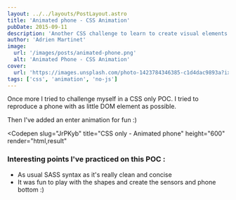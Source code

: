 ```yaml
---
layout: ../../layouts/PostLayout.astro
title: 'Animated phone - CSS Animation'
pubDate: 2015-09-11
description: 'Another CSS challenge to learn to create visual elements and animate them with CSS'
author: 'Adrien Martinet'
image:
  url: '/images/posts/animated-phone.png'
  alt: 'Animated Phone - CSS Animation'
cover:
  url: 'https://images.unsplash.com/photo-1423784346385-c1d4dac9893a?ixlib=rb-4.0.3&ixid=MnwxMjA3fDB8MHxwaG90by1wYWdlfHx8fGVufDB8fHx8&auto=format&fit=crop&w=1600&h=500&dpr=1'
tags: ['css', 'animation', 'no-js']
---
```



Once more I tried to challenge myself in a CSS only POC. I tried to reproduce a phone with as little DOM element as possible.

Then I've added an enter animation for fun :)

<Codepen
  slug="JrPKyb"
  title="CSS only - Animated phone"
  height="600"
  render="html,result"
></Codepen>

### Interesting points I've practiced on this POC :

- As usual SASS syntax as it's really clean and concise
- It was fun to play with the shapes and create the sensors and phone bottom :)
